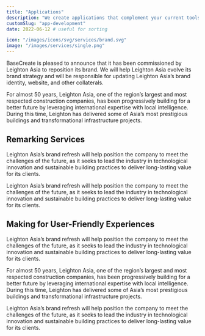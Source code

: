 ```yaml
---
title: "Applications"
description: "We create applications that complement your current tools and workflows."
customSlug: "app-development"
date: 2022-06-12 # useful for sorting

icon: "/images/icons/svg/services/brand.svg"
image: "/images/services/single.png"
---
```


BaseCreate is pleased to announce that it has been commissioned by Leighton Asia to reposition its brand. We will help Leighton Asia evolve its brand strategy and will be responsible for updating Leighton Asia’s brand identity, website, and other collaterals.

For almost 50 years, Leighton Asia, one of the region’s largest and most respected construction companies, has been progressively building for a better future by leveraging international expertise with local intelligence. During this time, Leighton has delivered some of Asia’s most prestigious buildings and transformational infrastructure projects.

## Remarking Services

Leighton Asia’s brand refresh will help position the company to meet the challenges of the future, as it seeks to lead the industry in technological innovation and sustainable building practices to deliver long-lasting value for its clients.

<ImageList>
  <ImageItem
    imageSrc="/images/services/single-page-video-bg.png"
    imageAlt="example alt text"
    video_src="/videos/test-video.mp4"
    video_id="services-video"
    video_provider="html5"
  />
</ImageList>

Leighton Asia’s brand refresh will help position the company to meet the challenges of the future, as it seeks to lead the industry in technological innovation and sustainable building practices to deliver long-lasting value for its clients.

## Making for User-Friendly Experiences

Leighton Asia’s brand refresh will help position the company to meet the challenges of the future, as it seeks to lead the industry in technological innovation and sustainable building practices to deliver long-lasting value for its clients.

For almost 50 years, Leighton Asia, one of the region’s largest and most respected construction companies, has been progressively building for a better future by leveraging international expertise with local intelligence. During this time, Leighton has delivered some of Asia’s most prestigious buildings and transformational infrastructure projects.

Leighton Asia’s brand refresh will help position the company to meet the challenges of the future, as it seeks to lead the industry in technological innovation and sustainable building practices to deliver long-lasting value for its clients.
